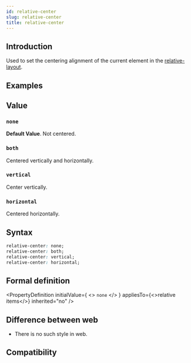```yaml
---
id: relative-center
slug: relative-center
title: relative-center
---
```


## Introduction

Used to set the centering alignment of the current element in the [relative-layout](guide/ui/layout/relative-layout.mdx).

## Examples


<Go
  example="css-api"
  defaultFile="src/relative-center/App.tsx"
  img="/assets/doc/css/relative-center.png"
  defaultEntryFile="dist/relative-center.lynx.bundle"
  entry="src/relative-center"
/>

## Value

### `none`

**Default Value**. Not centered.

### `both`

Centered vertically and horizontally.

### `vertical`

Center vertically.

### `horizontal`

Centered horizontally.

## Syntax

```css
relative-center: none;
relative-center: both;
relative-center: vertical;
relative-center: horizontal;
```

## Formal definition


<PropertyDefinition
  initialValue={
    <>
      <code>none</code>
    </>
  }
  appliesTo={<>relative items</>}
  inherited="no"
/>

## Difference between web

- There is no such style in web.

## Compatibility


<LegacyCompatTable metadata="css/properties/relative-center" />
